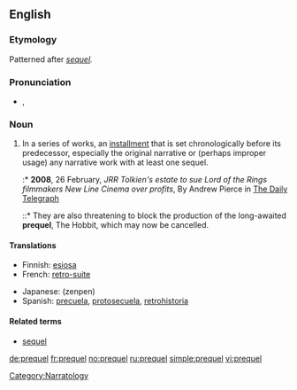 ==English==

===Etymology===
Patterned after ''[[sequel]].''

===Pronunciation===
* {{IPA|/ˈpɹiːkwəl/}}, {{SAMPA|/"pri:kw@l/}}

===Noun===
{{en-noun}}

# {{narratology}} In a series of works, an [[installment]] that is set chronologically before its predecessor, especially the original narrative or (perhaps improper usage) any narrative work with at least one sequel.
#:* '''2008''', 26 February, ''JRR Tolkien's estate to sue Lord of the Rings filmmakers New Line Cinema over profits'', By Andrew Pierce in [[w:The Daily Telegraph|The Daily Telegraph]]
#::* They are also threatening to block the production of the long-awaited '''prequel''', The Hobbit, which may now be cancelled.

====Translations====
{{trans-top|in a series of works, an installment that is set chronologically before its predecessor}}
*Finnish: [[esiosa]]
* French: [[retro-suite]]
{{trans-mid}}
* Japanese: {{Jpan|[[前編]]}} (zenpen)
* Spanish: [[precuela]], [[protosecuela]], [[retrohistoria]]
{{trans-bottom}}

====Related terms====
* [[sequel]]

[[Category:Narratology]]

[[de:prequel]]
[[fr:prequel]]
[[no:prequel]]
[[ru:prequel]]
[[simple:prequel]]
[[vi:prequel]]